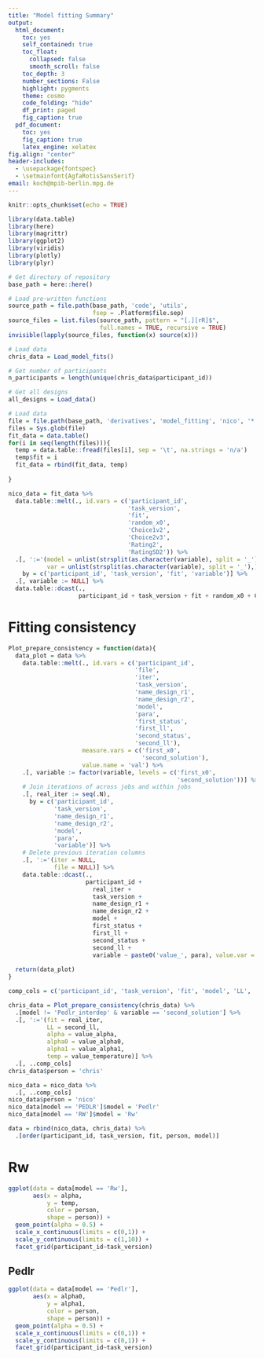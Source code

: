 ```yaml
---
title: "Model fitting Summary"
output:
  html_document:
    toc: yes
    self_contained: true
    toc_float:
      collapsed: false
      smooth_scroll: false
    toc_depth: 3
    number_sections: False
    highlight: pygments
    theme: cosmo
    code_folding: "hide"
    df_print: paged
    fig_caption: true
  pdf_document:
    toc: yes
    fig_caption: true
    latex_engine: xelatex
fig.align: "center"
header-includes:
  - \usepackage{fontspec}
  - \setmainfont{AgfaRotisSansSerif}
email: koch@mpib-berlin.mpg.de
---
```


```r
knitr::opts_chunk$set(echo = TRUE)
```

```r
library(data.table)
library(here)
library(magrittr)
library(ggplot2)
library(viridis)
library(plotly)
library(plyr)
```

```r
# Get directory of repository
base_path = here::here()

# Load pre-written functions
source_path = file.path(base_path, 'code', 'utils',
                        fsep = .Platform$file.sep)
source_files = list.files(source_path, pattern = "[.][rR]$",
                          full.names = TRUE, recursive = TRUE)
invisible(lapply(source_files, function(x) source(x)))
```


```r
# Load data
chris_data = Load_model_fits()

# Get number of participants
n_participants = length(unique(chris_data$participant_id))

# Get all designs
all_designs = Load_data()
```

```r
# Load data
file = file.path(base_path, 'derivatives', 'model_fitting', 'nico', '*.tsv', fsep = .Platform$file.sep)
files = Sys.glob(file)
fit_data = data.table()
for(i in seq(length(files))){
  temp = data.table::fread(files[i], sep = '\t', na.strings = 'n/a')
  temp$fit = i
  fit_data = rbind(fit_data, temp)
  
}

nico_data = fit_data %>%
  data.table::melt(., id.vars = c('participant_id',
                                  'task_version',
                                  'fit',
                                  'random_x0',
                                  'Choice1v2',
                                  'Choice2v3',
                                  'Rating2',
                                  'RatingSD2')) %>%
  .[, ':='(model = unlist(strsplit(as.character(variable), split = '_'))[1],
           var = unlist(strsplit(as.character(variable), split = '_'),)[2]),
    by = c('participant_id', 'task_version', 'fit', 'variable')] %>%
  .[, variable := NULL] %>%
  data.table::dcast(.,
                    participant_id + task_version + fit + random_x0 + Choice1v2 + Choice2v3 + Rating2 + RatingSD2 + model ~ var, value.var = 'value')
```

# Fitting consistency

```r
Plot_prepare_consistency = function(data){
  data_plot = data %>%
    data.table::melt(., id.vars = c('participant_id',
                                    'file',
                                    'iter',
                                    'task_version',
                                    'name_design_r1',
                                    'name_design_r2',
                                    'model',
                                    'para',
                                    'first_status',
                                    'first_ll',
                                    'second_status',
                                    'second_ll'),
                     measure.vars = c('first_x0',
                                      'second_solution'),
                     value.name = 'val') %>%
    .[, variable := factor(variable, levels = c('first_x0',
                                                'second_solution'))] %>%
    # Join iterations of across jobs and within jobs
    .[, real_iter := seq(.N),
      by = c('participant_id',
             'task_version',
             'name_design_r1',
             'name_design_r2',
             'model',
             'para',
             'variable')] %>%
    # Delete previous iteration columns
    .[, ':='(iter = NULL,
             file = NULL)] %>%
    data.table::dcast(.,
                      participant_id + 
                        real_iter +
                        task_version + 
                        name_design_r1 + 
                        name_design_r2 + 
                        model +
                        first_status + 
                        first_ll + 
                        second_status + 
                        second_ll + 
                        variable ~ paste0('value_', para), value.var = 'val')
  
  return(data_plot)
}
```

```r
comp_cols = c('participant_id', 'task_version', 'fit', 'model', 'LL', 'alpha', 'alpha0', 'alpha1', 'temp')

chris_data = Plot_prepare_consistency(chris_data) %>%
  .[model != 'Pedlr_interdep' & variable == 'second_solution'] %>%
  .[, ':='(fit = real_iter,
           LL = second_ll,
           alpha = value_alpha,
           alpha0 = value_alpha0,
           alpha1 = value_alpha1,
           temp = value_temperature)] %>%
  .[, ..comp_cols]
chris_data$person = 'chris'

nico_data = nico_data %>%
  .[, ..comp_cols]
nico_data$person = 'nico'
nico_data[model == 'PEDLR']$model = 'Pedlr'
nico_data[model == 'RW']$model = 'Rw'

data = rbind(nico_data, chris_data) %>%
  .[order(participant_id, task_version, fit, person, model)]
```

# Rw

```r
ggplot(data = data[model == 'Rw'],
       aes(x = alpha,
           y = temp,
           color = person,
           shape = person)) +
  geom_point(alpha = 0.5) +
  scale_x_continuous(limits = c(0,1)) +
  scale_y_continuous(limits = c(1,10)) +
  facet_grid(participant_id~task_version)
```

## Pedlr

```r
ggplot(data = data[model == 'Pedlr'],
       aes(x = alpha0,
           y = alpha1,
           color = person,
           shape = person)) +
  geom_point(alpha = 0.5) +
  scale_x_continuous(limits = c(0,1)) +
  scale_y_continuous(limits = c(0,1)) +
  facet_grid(participant_id~task_version)
```
